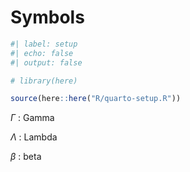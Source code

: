 <!-- %#%$ title begin %#%$ -->
# Symbols {.unnumbered}
<!-- %#%$ title end %#%$ -->

```r
#| label: setup
#| echo: false
#| output: false

# library(here)

source(here::here("R/quarto-setup.R"))
```

$\Gamma$ : Gamma

$\Lambda$ : Lambda

$\beta$ : beta
